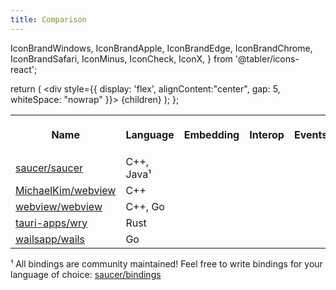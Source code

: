 ```yaml
---
title: Comparison
---
```


  IconBrandWindows,
  IconBrandApple,
  IconBrandEdge,
  IconBrandChrome,
  IconBrandSafari,
  IconMinus,
  IconCheck,
  IconX,
} from '@tabler/icons-react';

  return (
    <div style={{ display: 'flex', alignContent:"center", gap: 5, whiteSpace: "nowrap" }}>
      {children}
    </div>
  );
};

<table>
  <tr>
    <th rowspan="2">Name</th>
    <th rowspan="2">Language</th>
    <th rowspan="2">Embedding</th>
    <th rowspan="2">Interop</th>
    <th rowspan="2">Events</th>
    <th rowspan="2">Custom Schemes</th>
    <th rowspan="2">Bindings</th>
    <th colspan="3">Backend</th>
  </tr>
  <tr>
    <th>
      <IconBrandWindows />
    </th>
    <th>
      <img src="/icons/tux.svg" width="25" />
    </th>
    <th>
      <IconBrandApple />
    </th>
  </tr>
  <tr>
    <td>
      <a href="https://github.com/saucer/saucer" target="_blank">
        saucer/saucer
      </a>
    </td>
    <td>C++, Java¹</td>
    <td>
      <IconCheck color="green" />
    </td>
    <td>
      <IconCheck color="green" />
    </td>
     <td>
      <IconCheck color="green" />
    </td>
     <td>
      <IconCheck color="green" />
    </td>
     <td>
      <IconCheck color="green" />
    </td>
    <td>
      <Center>
        <IconBrandEdge /> 
        WebView2
      </Center>
      <Center>
        <IconBrandChrome />
        Qt5/6
      </Center>
    </td>
    <td>
      <Center>
        <IconBrandSafari />
        WebKitGtk
      </Center>
      <Center>
        <IconBrandChrome />
        Qt5/6
      </Center>
    </td>
    <td>
      <Center>
        <IconBrandSafari />
        WebKit
      </Center>
      <Center>
        <IconBrandChrome />
        Qt5/6
      </Center>
    </td>
  </tr>
  <tr>
    <td>
      <a href="https://github.com/MichaelKim/webview" target="_blank">
        MichaelKim/webview
      </a>
    </td>
    <td>C++</td>
    <td>
      <IconX color="red" />
    </td>
    <td>
      <IconX color="red" />
    </td>    
    <td>
      <IconX color="red" />
    </td>
    <td>
      <IconX color="red" />
    </td>
    <td>
      <IconX color="red" />
    </td>
    <td>
      <Center>
        <IconBrandEdge />
        EdgeHTML
      </Center>
    </td>
    <td>
      <Center>
        <IconBrandSafari />
        WebKit2Gtk
      </Center>
    </td>
    <td>
      <Center>
        <IconBrandSafari />
        WebKit
      </Center>
    </td>
  </tr>
  <tr>
    <td>
      <a href="https://github.com/webview/webview" target="_blank">
        webview/webview
      </a>
    </td>
    <td>C++, Go</td>
    <td>
      <IconX color="red" />
    </td>
    <td>
      <IconX color="red" />
    </td>
    <td>
      <IconX color="red" />
    </td>
    <td>
      <IconX color="red" />
    </td>
    <td>
      <IconCheck color="green" />
    </td>
    <td>
      <Center>
        <IconBrandEdge />
        WebView2
      </Center>
    </td>
    <td>
      <Center>
        <IconBrandSafari />
        WebKit2Gtk
      </Center>
    </td>
    <td>
      <Center>
        <IconBrandSafari />
        WebKit
      </Center>
    </td>
  </tr>
  <tr>
    <td>
      <a href="https://github.com/tauri-apps/wry" target="_blank">
        tauri-apps/wry
      </a>
    </td>
    <td>Rust</td>
    <td>
      <IconCheck color="green" />
    </td>
    <td>
      <IconCheck color="green" />
    </td>
    <td>
      <IconMinus color="orange" />
    </td>
    <td>
      <IconX color="red" />
    </td>
    <td>
      <IconX color="red" />
    </td>
    <td>
      <Center>
        <IconBrandEdge />
        WebView2
      </Center>
    </td>
    <td>
      <Center>
        <IconBrandSafari />
        WebKit2Gtk
      </Center>
    </td>
    <td>
      <Center>
        <IconBrandSafari />
        WebKit
      </Center>
    </td>
  </tr>
  <tr>
    <td>
      <a href="https://github.com/wailsapp/wails" target="_blank">
        wailsapp/wails
      </a>
    </td>
    <td>Go</td>
    <td>
      <IconCheck color="green" />
    </td>
    <td>
      <IconCheck color="green" />
    </td>
    <td>
      <IconX color="red" />
    </td>
    <td>
      <IconX color="red" />
    </td>
    <td>
      <IconX color="red" />
    </td>
    <td>
      <Center>
        <IconBrandEdge />
        WebView2
      </Center>
    </td>
    <td>
      <Center>
        <IconBrandSafari />
        WebKit2Gtk
      </Center>
    </td>
    <td>
      <Center>
        <IconBrandSafari />
        WebKit
      </Center>
    </td>
  </tr>
</table>

¹ All bindings are community maintained! Feel free to write bindings for your language of choice: [saucer/bindings](https://github.com/saucer/bindings)
